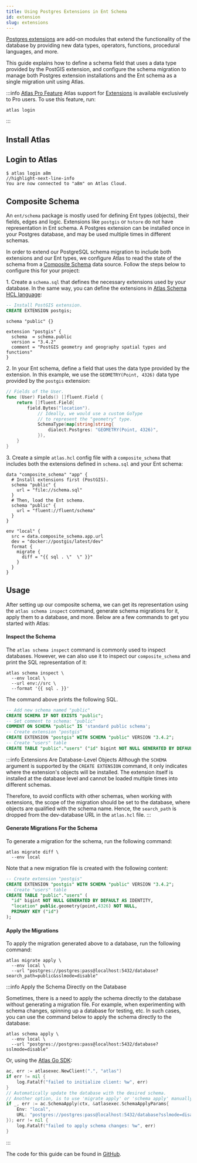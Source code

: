 ```yaml
---
title: Using Postgres Extensions in Ent Schema
id: extension
slug: extensions
---
```




[Postgres extensions](https://www.postgresql.org/docs/current/sql-createextension.html) are add-on modules that extend
the functionality of the database by providing new data types, operators, functions, procedural languages, and more.

This guide explains how to define a schema field that uses a data type provided by the PostGIS extension, and configure
the schema migration to manage both Postgres extension installations and the Ent schema as a single migration unit using
Atlas.

:::info [Atlas Pro Feature](https://atlasgo.io/features#pro-plan)
Atlas support for [Extensions](https://atlasgo.io/atlas-schema/hcl#extension) is available exclusively to Pro users.
To use this feature, run:
```
atlas login
```
:::

## Install Atlas

<InstallationInstructions />

## Login to Atlas

```shell
$ atlas login a8m
//highlight-next-line-info
You are now connected to "a8m" on Atlas Cloud.
```

## Composite Schema

An `ent/schema` package is mostly used for defining Ent types (objects), their fields, edges and logic. Extensions like
`postgis` or `hstore` do not have representation in Ent schema. A Postgres extension can be installed once in your
Postgres database, and may be used multiple times in different schemas.

In order to extend our PostgreSQL schema migration to include both extensions and our Ent types, we configure Atlas to
read the state of the schema from a [Composite Schema](https://atlasgo.io/atlas-schema/projects#data-source-composite_schema)
data source. Follow the steps below to configure this for your project:

1\. Create a `schema.sql` that defines the necessary extensions used by your database. In the same way, you can define
the extensions in [Atlas Schema HCL language](https://atlasgo.io/atlas-schema/hcl-types#extension):

<Tabs>
<TabItem value={"sql"} label={"Using SQL"}>

```sql title="schema.sql"
-- Install PostGIS extension.
CREATE EXTENSION postgis;
```

</TabItem>
<TabItem value={"hcl"} label={"Using HCL"}>

```hcl title="schema.hcl"
schema "public" {}

extension "postgis" {
  schema  = schema.public
  version = "3.4.2"
  comment = "PostGIS geometry and geography spatial types and functions"
}
```

</TabItem>
</Tabs>

2\. In your Ent schema, define a field that uses the data type provided by the extension. In this example, we use the
`GEOMETRY(Point, 4326)` data type provided by the `postgis` extension:

```go title="fluent/schema/user.go" {7-9}
// Fields of the User.
func (User) Fields() []fluent.Field {
	return []fluent.Field{
		field.Bytes("location").
			// Ideally, we would use a custom GoType
			// to represent the "geometry" type.
			SchemaType(map[string]string{
				dialect.Postgres: "GEOMETRY(Point, 4326)",
			}),
	}
}
```

3\. Create a simple `atlas.hcl` config file with a `composite_schema` that includes both the extensions defined in
   `schema.sql` and your Ent schema:

```hcl title="atlas.hcl"
data "composite_schema" "app" {
  # Install extensions first (PostGIS).
  schema "public" {
    url = "file://schema.sql"
  }
  # Then, load the Ent schema.
  schema "public" {
    url = "fluent://fluent/schema"
  }
}

env "local" {
  src = data.composite_schema.app.url
  dev = "docker://postgis/latest/dev"
  format {
    migrate {
      diff = "{{ sql . \"  \" }}"
    }
  }
}
```

## Usage

After setting up our composite schema, we can get its representation using the `atlas schema inspect` command, generate
schema migrations for it, apply them to a database, and more. Below are a few commands to get you started with Atlas:

#### Inspect the Schema

The `atlas schema inspect` command is commonly used to inspect databases. However, we can also use it to inspect our
`composite_schema` and print the SQL representation of it:

```shell
atlas schema inspect \
  --env local \
  --url env://src \
  --format '{{ sql . }}'
```

The command above prints the following SQL.

```sql
-- Add new schema named "public"
CREATE SCHEMA IF NOT EXISTS "public";
-- Set comment to schema: "public"
COMMENT ON SCHEMA "public" IS 'standard public schema';
-- Create extension "postgis"
CREATE EXTENSION "postgis" WITH SCHEMA "public" VERSION "3.4.2";
-- Create "users" table
CREATE TABLE "public"."users" ("id" bigint NOT NULL GENERATED BY DEFAULT AS IDENTITY, "location" public.geometry(point,4326) NOT NULL, PRIMARY KEY ("id"));
```

:::info Extensions Are Database-Level Objects
Although the `SCHEMA` argument is supported by the `CREATE EXTENSION` command, it only indicates where the extension's
objects will be installed. The extension itself is installed at the database level and cannot be loaded multiple times
into different schemas.

Therefore, to avoid conflicts with other schemas, when working with extensions, the scope of the migration should be set
to the database, where objects are qualified with the schema name. Hence, the `search_path` is dropped from the dev-database
URL in the `atlas.hcl` file.
:::

#### Generate Migrations For the Schema

To generate a migration for the schema, run the following command:

```shell
atlas migrate diff \
  --env local
```

Note that a new migration file is created with the following content:

```sql title="migrations/20240712090543.sql"
-- Create extension "postgis"
CREATE EXTENSION "postgis" WITH SCHEMA "public" VERSION "3.4.2";
-- Create "users" table
CREATE TABLE "public"."users" (
  "id" bigint NOT NULL GENERATED BY DEFAULT AS IDENTITY,
  "location" public.geometry(point,4326) NOT NULL,
  PRIMARY KEY ("id")
);
```

#### Apply the Migrations

To apply the migration generated above to a database, run the following command:

```
atlas migrate apply \
  --env local \
  --url "postgres://postgres:pass@localhost:5432/database?search_path=public&sslmode=disable"
```

:::info Apply the Schema Directly on the Database

Sometimes, there is a need to apply the schema directly to the database without generating a migration file. For example,
when experimenting with schema changes, spinning up a database for testing, etc. In such cases, you can use the command
below to apply the schema directly to the database:

```shell
atlas schema apply \
  --env local \
  --url "postgres://postgres:pass@localhost:5432/database?sslmode=disable"
```

Or, using the [Atlas Go SDK](https://github.com/ariga/atlas-go-sdk):

```go
ac, err := atlasexec.NewClient(".", "atlas")
if err != nil {
	log.Fatalf("failed to initialize client: %w", err)
}
// Automatically update the database with the desired schema.
// Another option, is to use 'migrate apply' or 'schema apply' manually.
if _, err := ac.SchemaApply(ctx, &atlasexec.SchemaApplyParams{
	Env: "local",
	URL: "postgres://postgres:pass@localhost:5432/database?sslmode=disable",
}); err != nil {
    log.Fatalf("failed to apply schema changes: %w", err)
}
```

:::

The code for this guide can be found in [GitHub](https://github.com/usalko/fluent/tree/master/examples/enum_types).